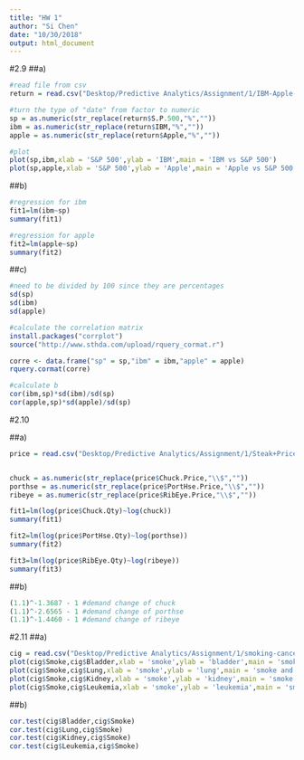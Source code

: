 ```yaml
---
title: "HW 1"
author: "Si Chen"
date: "10/30/2018"
output: html_document
---
```


#2.9
##a)
```r
#read file from csv
return = read.csv("Desktop/Predictive Analytics/Assignment/1/IBM-Apple-SP500 RR Data.csv",skip = 1)

#turn the type of "date" from factor to numeric
sp = as.numeric(str_replace(return$S.P.500,"%",""))
ibm = as.numeric(str_replace(return$IBM,"%",""))
apple = as.numeric(str_replace(return$Apple,"%",""))

#plot
plot(sp,ibm,xlab = 'S&P 500',ylab = 'IBM',main = 'IBM vs S&P 500')
plot(sp,apple,xlab = 'S&P 500',ylab = 'Apple',main = 'Apple vs S&P 500') 
```


##b)
```r
#regression for ibm
fit1=lm(ibm~sp)
summary(fit1)

#regression for apple
fit2=lm(apple~sp)
summary(fit2)
```


##c)
```r
#need to be divided by 100 since they are percentages
sd(sp) 
sd(ibm) 
sd(apple)

#calculate the correlation matrix
install.packages("corrplot")
source("http://www.sthda.com/upload/rquery_cormat.r")

corre <- data.frame("sp" = sp,"ibm" = ibm,"apple" = apple)
rquery.cormat(corre)

#calculate b 
cor(ibm,sp)*sd(ibm)/sd(sp)
cor(apple,sp)*sd(apple)/sd(sp)
```


#2.10

##a)
```r
price = read.csv("Desktop/Predictive Analytics/Assignment/1/Steak+Prices.csv")


chuck = as.numeric(str_replace(price$Chuck.Price,"\\$",""))
porthse = as.numeric(str_replace(price$PortHse.Price,"\\$",""))
ribeye = as.numeric(str_replace(price$RibEye.Price,"\\$",""))

fit1=lm(log(price$Chuck.Qty)~log(chuck))
summary(fit1)

fit2=lm(log(price$PortHse.Qty)~log(porthse))
summary(fit2)

fit3=lm(log(price$RibEye.Qty)~log(ribeye))
summary(fit3)
```


##b)
```r
(1.1)^-1.3687 - 1 #demand change of chuck
(1.1)^-2.6565 - 1 #demand change of porthse
(1.1)^-1.4460 - 1 #demand change of ribeye
```


#2.11
##a)
```r
cig = read.csv("Desktop/Predictive Analytics/Assignment/1/smoking-cancer.csv")
plot(cig$Smoke,cig$Bladder,xlab = 'smoke',ylab = 'bladder',main = 'smoke and bladder')
plot(cig$Smoke,cig$Lung,xlab = 'smoke',ylab = 'lung',main = 'smoke and lung')
plot(cig$Smoke,cig$Kidney,xlab = 'smoke',ylab = 'kidney',main = 'smoke and kidney')
plot(cig$Smoke,cig$Leukemia,xlab = 'smoke',ylab = 'leukemia',main = 'smoke and leukimia')
```


##b)
```r
cor.test(cig$Bladder,cig$Smoke)
cor.test(cig$Lung,cig$Smoke)
cor.test(cig$Kidney,cig$Smoke)
cor.test(cig$Leukemia,cig$Smoke)
```

